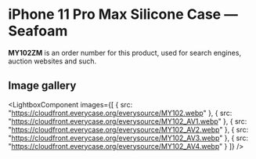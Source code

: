 
# iPhone 11 Pro Max Silicone Case — Seafoam

<Callout type='info' emoji='👉🏻'>**MY102ZM** is an order number for this product, used for search engines, auction websites and such.</Callout>

## Image gallery

<LightboxComponent
    images={[
      {
        src: "https://cloudfront.everycase.org/everysource/MY102.webp"
      },
      {
        src: "https://cloudfront.everycase.org/everysource/MY102_AV1.webp"
      },
      {
        src: "https://cloudfront.everycase.org/everysource/MY102_AV2.webp"
      },
      {
        src: "https://cloudfront.everycase.org/everysource/MY102_AV3.webp"
      },
      {
        src: "https://cloudfront.everycase.org/everysource/MY102_AV4.webp"
      }
    ]}
  />
